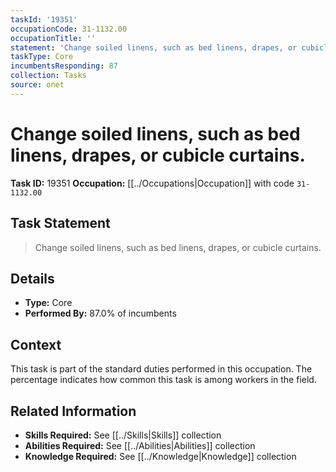 ```yaml
---
taskId: '19351'
occupationCode: 31-1132.00
occupationTitle: ''
statement: 'Change soiled linens, such as bed linens, drapes, or cubicle curtains.'
taskType: Core
incumbentsResponding: 87
collection: Tasks
source: onet
---
```

# Change soiled linens, such as bed linens, drapes, or cubicle curtains.

**Task ID:** 19351
**Occupation:** [[../Occupations|Occupation]] with code `31-1132.00`

## Task Statement

> Change soiled linens, such as bed linens, drapes, or cubicle curtains.

## Details

- **Type:** Core
- **Performed By:** 87.0% of incumbents

## Context

This task is part of the standard duties performed in this occupation. The percentage indicates how common this task is among workers in the field.

## Related Information

- **Skills Required:** See [[../Skills|Skills]] collection
- **Abilities Required:** See [[../Abilities|Abilities]] collection
- **Knowledge Required:** See [[../Knowledge|Knowledge]] collection
